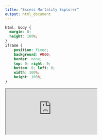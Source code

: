 ```yaml
---
title: "Excess Mortality Explorer"
output: html_document
---
```


```css
html, body {
  margin: 0;
  height: 100%;
}
iframe {
    position: fixed;
    background: #000;
    border: none;
    top: 0; right: 0;
    bottom: 0; left: 0;
    width: 100%;
    height: 100%;
}
```

<iframe src="https://phytools.shinyapps.io/excess-mortality-explorer/"></iframe>
